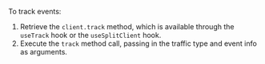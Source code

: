 To track events:
1. Retrieve the `client.track` method, which is available through the `useTrack` hook or the `useSplitClient` hook.
2. Execute the `track` method call, passing in the traffic type and event info as arguments.